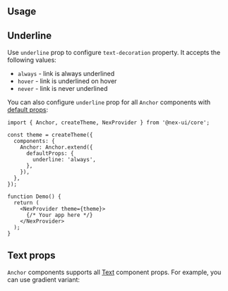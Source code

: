 

## Usage

<Demo data={AnchorDemos.usage} />

## Underline

Use `underline` prop to configure `text-decoration` property. It accepts the following values:

- `always` - link is always underlined
- `hover` - link is underlined on hover
- `never` - link is never underlined

<Demo data={AnchorDemos.decoration} />

You can also configure `underline` prop for all `Anchor` components with [default props](/theming/default-props):

```tsx
import { Anchor, createTheme, NexProvider } from '@nex-ui/core';

const theme = createTheme({
  components: {
    Anchor: Anchor.extend({
      defaultProps: {
        underline: 'always',
      },
    }),
  },
});

function Demo() {
  return (
    <NexProvider theme={theme}>
      {/* Your app here */}
    </NexProvider>
  );
}
```

## Text props

`Anchor` components supports all [Text](/core/text) component props.
For example, you can use gradient variant:

<Demo data={AnchorDemos.textProps} />

<Polymorphic
  defaultElement="a"
  changeToElement="button"
  component="Anchor"
  withNext
/>

<GetElementRef component="Anchor" refType="a" />
